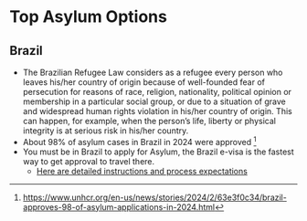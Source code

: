 # Top Asylum Options

## Brazil

- The Brazilian Refugee Law considers as a refugee every person who leaves his/her country of origin because of well-founded fear of persecution for reasons of race, religion, nationality, political opinion or membership in a particular social group, or due to a situation of grave and widespread human rights violation in his/her country of origin. This can happen, for example, when the person’s life, liberty or physical integrity is at serious risk in his/her country.
- About 98% of asylum cases in Brazil in 2024 were approved [^1]
- You must be in Brazil to apply for Asylum, the Brazil e-visa is the fastest way to get approval to travel there.
  - [Here are detailed instructions and process expectations](https://help.unhcr.org/brazil/en/solicitacao-da-condicao-de-refugiado/como-posso-solicitar-refugio-passo-a-passo/)

[^1]: https://www.unhcr.org/en-us/news/stories/2024/2/63e3f0c34/brazil-approves-98-of-asylum-applications-in-2024.html
